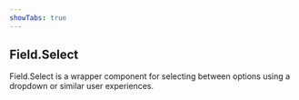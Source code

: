 ```yaml
---
showTabs: true
---
```


## Field.Select

Field.Select is a wrapper component for selecting between options using a dropdown or similar user experiences.
